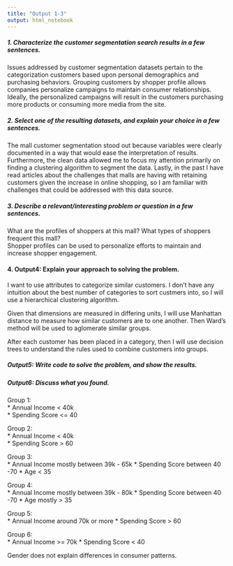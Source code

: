 ```yaml
---
title: "Output 1-3"
output: html_notebook
---
```

##### 1. Characterize the **customer segmentation** search results in a few sentences.       
Issues addressed by customer segmentation datasets pertain to the categorization customers based upon personal demographics and purchasing behaviors. Grouping customers by shopper profile allows companies personalize campaigns to maintain consumer relationships. Ideally, the personalized campaigns will result in the customers purchasing more products or consuming more media from the site.

##### 2. Select one of the resulting datasets, and explain your choice in a few sentences.      
The mall customer segmentation stood out because variables were clearly documented in a way that would ease the interpretation of results. Furthermore, the clean data allowed me to focus my attention primarily on finding a clustering algorithm to segment the data. Lastly, in the past I have read articles about the challenges that malls are having with retaining customers given the increase in online shopping, so I am familiar with challenges that could be addressed with this data source. 

##### 3. Describe a relevant/interesting problem or question in a few sentences.         
What are the profiles of shoppers at this mall? What types of shoppers frequent this mall?  
Shopper profiles can be used to personalize efforts to maintain and increase shopper engagement.

#### 4. Output4: Explain your approach to solving the problem.
I want to use attributes to categorize similar customers. I don't have any intuition about the best number of categories to sort custmers into, so I will use a hierarchical clustering algorithm.    

Given that dimensions are measured in differing units, I will use Manhattan distance to measure how similar customers are to one another. Then Ward's method will be used to aglomerate similar groups.     

After each customer has been placed in a category, then I will use decision trees to understand the rules used to combine customers into groups.  

##### Output5: Write code to solve the problem, and show the results.

##### Output6: Discuss what you found.    
Group 1:    
* Annual Income  <  40k   
* Spending Score <= 40

Group 2:    
* Annual Income  <  40k   
* Spending Score >  60

Group 3:    
* Annual Income mostly between  39k - 65k
* Spending Score between 40 -70
* Age < 35

Group 4:    
* Annual Income mostly between  39k - 80k
* Spending Score between 40 -70
* Age mostly > 35

Group 5:    
* Annual Income around 70k or more
* Spending Score > 60

Group 6:    
* Annual Income >= 70k 
* Spending Score < 40

Gender does not explain differences in consumer patterns.
